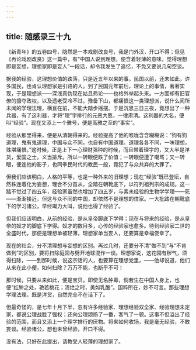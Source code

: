 ```yaml
---
---
---
```

title: 随感录三十九
---



《新青年》的五卷四号，隐然是一本戏剧改良号，我是门外汉，开口不得；但见《再论戏剧改良》这一篇中，有“中国人说到理想，便含着轻薄的意味，觉得理想即是妄想，理想家即是妄人”一段话，却令我发生了追忆，不免又要说几句空谈。

据我的经验，这理想价值的跌落，只是近五年以来的事。民国以前，还未如此，许多国民，也肯认理想家是引路的人。到了民国元年前后，理论上的事情，著著实现，于是理想派——深浅真伪现在姑且弗论——也格外举起头来。一方面却有旧官僚的攘夺政权，以及遗老受冷不过，豫备下山，都痛恨这一类理想派，说什么闻所未闻的学理法理，横亘在前，不能大踏步摇摆。于是沉思三日三夜，竟想出了一种兵器，有了这利器，才将“理”字排行的元恶大憝，一律肃清。这利器的大名，便叫“经验”。现在又添上一个雅号，便是高雅之至的“事实”。

经验从那里得来，便是从清朝得来的。经验提高了他的喉咙含含糊糊说：“狗有狗道理，鬼有鬼道理，中国与众不同，也自有中国道理。道理各各不同，一味理想，殊堪痛恨。”这时候，正是上下一心理财强种的时候，而且带着理字的，又大半是洋货，爱国之士，义当排斥。所以一转眼便跌了价值；一转眼便遭了嘲骂；又一转眼，便连他的影子，也同拳民时代的教民一般，竟犯了与众共弃的大罪了。

但我们应该明白，人格的平等，也是一种外来的旧理想；现在“经验”既已登坛，自然株连着化为妄想，理合不分首从，全踏在朝靴底下，以符列祖列宗的成规。这一踏不觉过了四五年，经验家虽然也增加了四五岁，与素未经验的生物学学理——死——渐渐接近，但这与众不同的中国，却依然不是理想的住家。一大批踏在朝靴底下的学习诸公，早经竭力大叫，说他也得了经验了。

但我们应该明白，从前的经验，是从皇帝脚底下学得；现在与将来的经验，是从皇帝的奴才的脚底下学得。奴才的数目多，心传的经验家也愈多。待到经验家二世的全盛时代，那便是理想单被轻薄，理想家单当妄人，还要算是幸福侥幸了。

现在的社会，分不清理想与妄想的区别。再过几时，还要分不清“做不到”与“不肯做到”的区别，要将扫除庭园与劈开地球混作一谈。理想家说，这花园有秽气，须得扫除，——到那时候，说这宗话的人，也要算在理想党里，——他却说道，他们从来在此小便，如何扫除？万万不能，也断乎不可！

那时候，只要从来如此，便是宝贝。即使无名肿毒，倘若生在中国人身上，也便“红肿之处，艳若桃花；溃烂之时，美如乳酪”。国粹所在，妙不可言。那些理想学理法理，既是洋货，自然完全不在话下了。

但最奇怪的，是七年十月下半，忽有许多经验家、理想经验双全家、经验理想未定家，都说公理战胜了强权；还向公理颂扬了一番，客气了一顿。这事不但溢出了经验的范围，而且又添上一个理字排行的厌物。将来如何收场，我是毫无经验，不敢妄谈。经验诸公，想也未曾经验，开口不得。

没有法，只好在此提出，请教受人轻薄的理想家了。